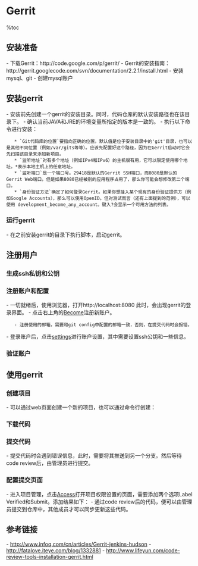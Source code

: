 = Gerrit =

%toc

== 安装准备 ==
- 下载Gerrit：http://code.google.com/p/gerrit/
- Gerrit的安装指南：http://gerrit.googlecode.com/svn/documentation/2.2.1/install.html
- 安装mysql、git
{{{class="brush:bash"
$ sudo apt-get install mysql-server git git-core
}}}
- 创建mysql账户
{{{class="brush:bash"
$ mysql -u root -p
mysql> CREATE USER 'zenki'@'localhost' IDENTIFIED BY 'zenki007';
mysql> CREATE DATABASE reviewdb;
mysql> ALTER DATABASE reviewdb charset=latin1;
mysql> GRANT ALL ON reviewdb.* TO 'zenki'@'localhost';
mysql> FLUSH PRIVILEGES;
}}}

== 安装gerrit ==
- 安装前先创建一个gerrit的安装目录。同时，代码仓库的默认安装路径也在该目录下。
- 确认当前JAVA和JRE的环境变量所指定的版本是一致的。
- 执行以下命令进行安装：
    * `Git代码库的位置`要指向正确的位置。默认值是位于安装目录中的'git'目录，也可以是其他不同位置（例如/var/gits等等）。应该先配置好这个路径，因为在Gerrit启动时它会先扫描该目录来添加新项目。
    * `监听地址`对有多个地址（例如IPv4和IPv6）的主机很有用，它可以限定使用哪个地址。*表示本地主机上的任意地址。
    * `监听端口`是一个端口号。29418是默认的Gerrit SSH端口，而8080是默认的Gerrit Web端口。但是如果8080已经被别的应用程序占用了，那么你可能会想修改第二个端口。
    * `身份验证方法`确定了如何登录Gerrit。如果你想挂入某个现有的身份验证提供方（例如Google Accounts），那么可以使用OpenID。但对测试而言（还有上面提到的范例），可以使用 development_become_any_account。键入?会显示一个可用方法的列表。
{{{class="brush:bash"
$ java -jar gerrit-full-2.5.war init -d ~/gerrit

*** Gerrit Code Review 2.5
*** 


*** Git Repositories
*** 

Location of Git repositories   [git]: 

*** SQL Database
*** 

Database server type           [MYSQL/?]: 
Server hostname                [localhost]: 
Server port                    [(MYSQL default)]: 
Database name                  [reviewdb]: 
Database username              [zenki]: 
Change zenki's password        [y/N]? 

*** User Authentication
*** 

Authentication method          [DEVELOPMENT_BECOME_ANY_ACCOUNT/?]: 

*** Email Delivery
*** 

SMTP server hostname           [localhost]: 
SMTP server port               [(default)]: 
SMTP encryption                [NONE/?]: 
SMTP username                  [zenki]: 
Change zenki's password        [y/N]? 

*** Container Process
*** 

Run as                         [zenki]: 
Java runtime                   [/usr/lib/jvm/jdk1.6.0_31/jre]: 
Upgrade /home/zenki/gerrit/bin/gerrit.war [Y/n]? 
Copying gerrit.war to /home/zenki/gerrit/bin/gerrit.war

*** SSH Daemon
*** 

Listen on address              [*]: 
Listen on port                 [29418]: 

*** HTTP Daemon
*** 

Behind reverse proxy           [y/N]? 
Use SSL (https://)             [y/N]? 
Listen on address              [*]: 
Listen on port                 [8080]: 

*** Plugins
*** 

Prompt to install core plugins [y/N]? 

Initialized /home/zenki/gerrit
}}}

=== 运行gerrit ===
- 在之前安装gerrit的目录下执行脚本，启动gerrit。
{{{class="brush:bash"
# 启动gerrit
$ ~/gerrit/bin/gerrit.sh start
# 停止gerrit
$ ~/gerrit/bin/gerrit.sh stop
# 重启gerrit
$ ~/gerrit/bin/gerrit.sh restart
}}}

== 注册用户 ==
=== 生成ssh私钥和公钥 ===
{{{class="brush:bash"
# 生成私钥和公钥
$ ssh-keygen -t rsa -C "zenki2001cn@163.com"

# 添加以下信息到~/.ssh/config，用来管理登录信息
Host zenki-ubuntu
  Hostname zenki-ubuntu
  Port 29418
  User Zenki
  IdentityFile ~/.ssh/id_rsa

# 添加rsa密钥
$ ssh-add ~/.ssh/id_rsa

# 启用ssh-agent
$ ssh-agent 
}}}

=== 注册账户和配置 ===
- 一切就绪后，使用浏览器，打开http://localhost:8080 此时，会出现gerrit的登录界面。
- 点击右上角的[[http://localhost:8080/become|Become]]注册新账户。
    - 注册使用的邮箱，需要和git config中配置的邮箱一致，否则，在提交代码时会报错。
- 登录账户后，点击[[http://localhost:8080/#/settings/|settings]]进行账户设置，其中需要设置ssh公钥和一些信息。
{{http:pic/import_pub_key.png}}

=== 验证账户 ===
{{{class="brush:bash"
$ ssh -p 29418 zenki@localhost

# 出现以下信息时，说明ssh能够正常工作：
 ****    Welcome to Gerrit Code Review    ****

  Hi demo, you have successfully connected over SSH.

  Unfortunately, interactive shells are disabled.
  To clone a hosted Git repository, use:

  git clone ssh://demo@localhost:29418/REPOSITORY_NAME.git

Connection to localhost closed.
}}}

== 使用gerrit ==
=== 创建项目 ===
- 可以通过web页面创建一个新的项目，也可以通过命令行创建：
{{{class="brush:bash"
$ ssh -p 29418 zenki@localhost gerrit create-project --name example.git
}}}
{{http:pic/create_project.png}}

=== 下载代码 ===
{{{class="brush:bash"
# ssh方式
$ git clone ssh://Zenki.J.Zha@127.0.0.1:29418/Gerrit_project_test.git
# http方式
$ git clone http://Zenki.J.Zha@127.0.0.1:8080/Gerrit_project_test.git
}}}

=== 提交代码 ===
- 提交代码时会遇到错误信息，此时，需要将其推送到另一个分支。然后等待code review后，由管理员进行提交。
{{{class="brush:bash"
$ git config remote.origin.push refs/heads/*:refs/for/*
$ git push origin
Counting objects: 3, done.
Writing objects: 100% (3/3), 217 bytes, done.
Total 3 (delta 0), reused 0 (delta 0)
To ssh://demo@localhost:29418/example.git
 * [new branch]      master -> refs/for/master
}}}

=== 配置提交页面 ===
- 进入项目管理，点击[[http://localhost:8080/#/admin/projects/All-Projects,access|Access]]打开项目权限设置的页面，需要添加两个选项Label Verified和Submit。添加结果如下：
- 通过code review后的代码，便可以由管理员提交到仓库中，其他成员才可以同步更新这些代码。
{{http:pic/submit.png}}

== 参考链接 ==
- http://www.infoq.com/cn/articles/Gerrit-jenkins-hudson
- http://fatalove.iteye.com/blog/1332881
- http://www.lifeyun.com/code-review-tools-installation-gerrit.html
